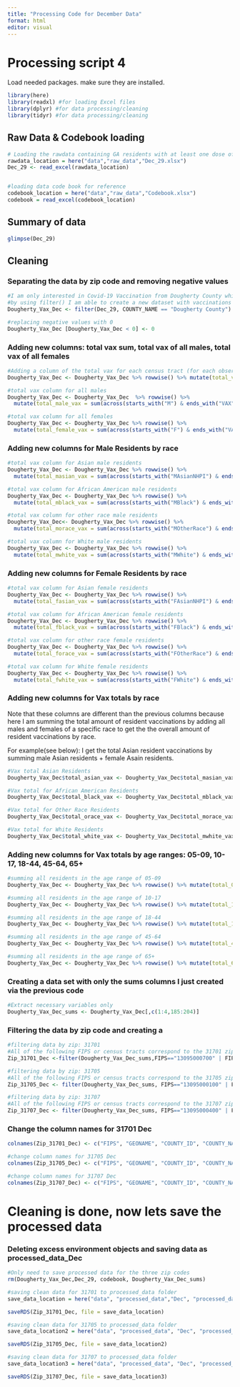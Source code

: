 ```yaml
---
title: "Processing Code for December Data"
format: html
editor: visual
---
```


# Processing script 4

Load needed packages. make sure they are installed.

```r
library(here)
library(readxl) #for loading Excel files
library(dplyr) #for data processing/cleaning
library(tidyr) #for data processing/cleaning
```

## Raw Data & Codebook loading

```r
# Loading the rawdata containing GA residents with at least one dose of the Covid-19 vaccine
rawdata_location = here("data","raw_data","Dec_29.xlsx")
Dec_29 <- read_excel(rawdata_location)


#loading data code book for reference 
codebook_location = here("data","raw_data","Codebook.xlsx")
codebook = read_excel(codebook_location)
```

## Summary of data

```r
glimpse(Dec_29)
```

## Cleaning

### Separating the data by zip code and removing negative values

```r
#I am only interested in Covid-19 Vaccination from Dougherty County which contains the target zip codes of 31701, 31705 and 31707
#by using filter() I am able to create a new dataset with vaccinations from Dougherty County 
Dougherty_Vax_Dec <- filter(Dec_29, COUNTY_NAME == "Dougherty County")  

#replacing negative values with 0
Dougherty_Vax_Dec [Dougherty_Vax_Dec < 0] <- 0  
```

### Adding new columns: total vax sum, total vax of all males, total vax of all females

```r
#Adding a column of the total vax for each census tract (for each observation)  
Dougherty_Vax_Dec <- Dougherty_Vax_Dec %>% rowwise() %>% mutate(total_vax_Dec = sum(across(ends_with("VAX")), na.rm = T))  

#total vax column for all males
Dougherty_Vax_Dec <- Dougherty_Vax_Dec  %>% rowwise() %>%   
  mutate(total_male_vax = sum(across(starts_with("M") & ends_with("VAX")), na.rm = T)) 

#total vax column for all females
Dougherty_Vax_Dec <- Dougherty_Vax_Dec %>% rowwise() %>%   
  mutate(total_female_vax = sum(across(starts_with("F") & ends_with("VAX")), na.rm = T))

```

### Adding new columns for Male Residents by race

```r
#total vax column for Asian male residents 
Dougherty_Vax_Dec <- Dougherty_Vax_Dec %>% rowwise() %>%   
  mutate(total_masian_vax = sum(across(starts_with("MAsianNHPI") & ends_with("VAX")), na.rm = T))

#total vax column for African American male residents
Dougherty_Vax_Dec <- Dougherty_Vax_Dec %>% rowwise() %>%   
  mutate(total_mblack_vax = sum(across(starts_with("MBlack") & ends_with("VAX")), na.rm = T))

#total vax column for other race male residents
Dougherty_Vax_Dec<- Dougherty_Vax_Dec %>% rowwise() %>%   
  mutate(total_morace_vax = sum(across(starts_with("MOtherRace") & ends_with("VAX")), na.rm = T))  

#total vax column for White male residents 
Dougherty_Vax_Dec <- Dougherty_Vax_Dec %>% rowwise() %>%   
  mutate(total_mwhite_vax = sum(across(starts_with("MWhite") & ends_with("VAX")), na.rm = T))

```

### Adding new columns for Female Residents by race

```r
#total vax column for Asian female residents    
Dougherty_Vax_Dec <- Dougherty_Vax_Dec %>% rowwise() %>%   
  mutate(total_fasian_vax = sum(across(starts_with("FAsianNHPI") & ends_with("VAX")), na.rm = T))  

#total vax column for African American female residents
Dougherty_Vax_Dec <- Dougherty_Vax_Dec %>% rowwise() %>%   
  mutate(total_fblack_vax = sum(across(starts_with("FBlack") & ends_with("VAX")), na.rm = T))  

#total vax column for other race female residents
Dougherty_Vax_Dec <- Dougherty_Vax_Dec %>% rowwise() %>%   
  mutate(total_forace_vax = sum(across(starts_with("FOtherRace") & ends_with("VAX")), na.rm = T))  

#total vax column for White female residents 
Dougherty_Vax_Dec <- Dougherty_Vax_Dec %>% rowwise() %>%   
  mutate(total_fwhite_vax = sum(across(starts_with("FWhite") & ends_with("VAX")), na.rm = T))  
```

### Adding new columns for Vax totals by race

Note that these columns are different than the previous columns because here I am summing the total amount of resident vaccinations by adding all males and females of a specific race to get the the overall amount of resident vaccinations by race.

For example(see below): I get the total Asian resident vaccinations by summing male Asian residents + female Asain residents.

```r
#Vax total Asian Residents
Dougherty_Vax_Dec$total_asian_vax <- Dougherty_Vax_Dec$total_masian_vax + Dougherty_Vax_Dec$total_fasian_vax

#Vax total for African American Residents 
Dougherty_Vax_Dec$total_black_vax <- Dougherty_Vax_Dec$total_mblack_vax + Dougherty_Vax_Dec$total_fblack_vax  

#Vax total for Other Race Residents
Dougherty_Vax_Dec$total_orace_vax <- Dougherty_Vax_Dec$total_morace_vax + Dougherty_Vax_Dec$total_forace_vax  

#Vax total for White Residents
Dougherty_Vax_Dec$total_white_vax <- Dougherty_Vax_Dec$total_mwhite_vax + Dougherty_Vax_Dec$total_fwhite_vax  
```

### Adding new columns for Vax totals by age ranges: 05-09, 10-17, 18-44, 45-64, 65+

```r
#summing all residents in the age range of 05-09
Dougherty_Vax_Dec <- Dougherty_Vax_Dec %>% rowwise() %>% mutate(total_05_09_vax = sum(FAsianNHPI_05_09_VAX, MAsianNHPI_05_09_VAX, UAsianNHPI_05_09_VAX,FBlack_05_09_VAX, MBlack_05_09_VAX, UBlack_05_09_VAX,FNone_05_09_VAX, MNone_05_09_VAX, UNone_05_09_VAX,FOtherRace_05_09_VAX, MOtherRace_05_09_VAX, UOtherRace_05_09_VAX,FWhite_05_09_VAX, MWhite_05_09_VAX, UWhite_05_09_VAX, na.rm = T))  

#summing all residents in the age range of 10-17
Dougherty_Vax_Dec <- Dougherty_Vax_Dec %>% rowwise() %>% mutate(total_10_17_vax = sum(FAsianNHPI_10_17_VAX, MAsianNHPI_10_17_VAX, UAsianNHPI_10_17_VAX,FBlack_10_17_VAX, MBlack_10_17_VAX, UBlack_10_17_VAX,FNone_10_17_VAX, MNone_10_17_VAX, UNone_10_17_VAX,FOtherRace_10_17_VAX, MOtherRace_10_17_VAX, UOtherRace_10_17_VAX,FWhite_10_17_VAX, MWhite_10_17_VAX, UWhite_10_17_VAX, na.rm = T))  

#summing all residents in the age range of 18-44
Dougherty_Vax_Dec <- Dougherty_Vax_Dec %>% rowwise() %>% mutate(total_18_44_vax = sum(FAsianNHPI_18_44_VAX, MAsianNHPI_18_44_VAX, UAsianNHPI_18_44_VAX,FBlack_18_44_VAX, MBlack_18_44_VAX, UBlack_18_44_VAX,FNone_18_44_VAX, MNone_18_44_VAX, UNone_18_44_VAX,FOtherRace_18_44_VAX, MOtherRace_18_44_VAX, UOtherRace_18_44_VAX,FWhite_18_44_VAX, MWhite_18_44_VAX, UWhite_18_44_VAX, na.rm = T))  

#summing all residents in the age range of 45-64
Dougherty_Vax_Dec <- Dougherty_Vax_Dec %>% rowwise() %>% mutate(total_45_64_vax = sum(FAsianNHPI_45_64_VAX, MAsianNHPI_45_64_VAX, UAsianNHPI_45_64_VAX,FBlack_45_64_VAX, MBlack_45_64_VAX, UBlack_45_64_VAX,FNone_45_64_VAX, MNone_45_64_VAX, UNone_45_64_VAX,FOtherRace_45_64_VAX, MOtherRace_45_64_VAX, UOtherRace_45_64_VAX,FWhite_45_64_VAX, MWhite_45_64_VAX, UWhite_45_64_VAX, na.rm = T))  

#summing all residents in the age range of 65+ 
Dougherty_Vax_Dec <- Dougherty_Vax_Dec %>% rowwise() %>% mutate(total_65Plus_vax = sum(FAsianNHPI_65Plus_VAX, MAsianNHPI_65Plus_VAX, UAsianNHPI_65Plus_VAX,FBlack_65Plus_VAX, MBlack_65Plus_VAX, UBlack_65Plus_VAX,FNone_65Plus_VAX, MNone_65Plus_VAX, UNone_65Plus_VAX,FOtherRace_65Plus_VAX, MOtherRace_65Plus_VAX, UOtherRace_65Plus_VAX,FWhite_65Plus_VAX, MWhite_65Plus_VAX, UWhite_65Plus_VAX, na.rm = T))  

```

### Creating a data set with only the sums columns I just created via the previous code

```r
#Extract necessary variables only  
Dougherty_Vax_Dec_sums <- Dougherty_Vax_Dec[,c(1:4,185:204)]  
```

### Filtering the data by zip code and creating a

```r
#filtering data by zip: 31701  
#All of the following FIPS or census tracts correspond to the 31701 zip code
Zip_31701_Dec <-filter(Dougherty_Vax_Dec_sums,FIPS=="13095000700" | FIPS=="13095000800" | FIPS=="13095001403" | FIPS=="13095001500" | FIPS=="13095010601" | FIPS=="13095011300" | FIPS=="13095011400" | FIPS=="13095010602")  

#filtering data by zip: 31705  
#All of the following FIPS or census tracts correspond to the 31705 zip code
Zip_31705_Dec <- filter(Dougherty_Vax_Dec_sums, FIPS=="13095000100" | FIPS=="13095000200" | FIPS=="13095010302" | FIPS=="13095010700" | FIPS=="13095010900" | FIPS=="13095011000" | FIPS=="13095011200" | FIPS=="13095011600")  

#filtering data by zip: 31707  
#All of the following FIPS or census tracts correspond to the 31707 zip code
Zip_31707_Dec <- filter(Dougherty_Vax_Dec_sums, FIPS=="13095000400" | FIPS=="13095000501" | FIPS=="13095000502" | FIPS=="13095000600" | FIPS=="13095000900" | FIPS=="13095001000" | FIPS=="13095001100")  

```

### Change the column names for 31701 Dec

```r
colnames(Zip_31701_Dec) <- c("FIPS", "GEONAME", "COUNTY_ID", "COUNTY_NAME", "total_vax_Dec_29", "total_male_vax_Dec_29", "total_female_vax_Dec_29", "total_masian_vax_Dec_29", "total_mblack_vax_Dec_29", "total_morace_vax_Dec_29", "total_mwhite_vax_Dec_29", "total_fasian_vax_Dec_29", "total_fblack_vax_Dec_29", "total_forace_vax_Dec_29", "total_fwhite_vax_Dec_29", "total_asian_vax_Dec_29","total_black_vax_Dec_29", "total_orace_vax_Dec_29", "total_white_vax_Dec_29", "total_05_09_vax_Dec_29", "total_10_17_vax_Dec_29", "total_18_44_vax_Dec_29", "total_45_64_vax_Dec_29", "total_65Plus_vax_Dec_29") 

#change column names for 31705 Dec  
colnames(Zip_31705_Dec) <- c("FIPS", "GEONAME", "COUNTY_ID", "COUNTY_NAME", "total_vax_Dec_29", "total_male_vax_Dec_29", "total_female_vax_Dec_29", "total_masian_vax_Dec_29", "total_mblack_vax_Dec_29", "total_morace_vax_Dec_29", "total_mwhite_vax_Dec_29", "total_fasian_vax_Dec_29", "total_fblack_vax_Dec_29", "total_forace_vax_Dec_29", "total_fwhite_vax_Dec_29", "total_asian_vax_Dec_29","total_black_vax_Dec_29", "total_orace_vax_Dec_29", "total_white_vax_Dec_29", "total_05_09_vax_Dec_29", "total_10_17_vax_Dec_29", "total_18_44_vax_Dec_29", "total_45_64_vax_Dec_29", "total_65Plus_vax_Dec_29") 

#change column names for 31707 Dec  
colnames(Zip_31707_Dec) <- c("FIPS", "GEONAME", "COUNTY_ID", "COUNTY_NAME", "total_vax_Dec_29", "total_male_vax_Dec_29", "total_female_vax_Dec_29", "total_masian_vax_Dec_29", "total_mblack_vax_Dec_29", "total_morace_vax_Dec_29", "total_mwhite_vax_Dec_29", "total_fasian_vax_Dec_29", "total_fblack_vax_Dec_29", "total_forace_vax_Dec_29", "total_fwhite_vax_Dec_29", "total_asian_vax_Dec_29","total_black_vax_Dec_29", "total_orace_vax_Dec_29", "total_white_vax_Dec_29", "total_05_09_vax_Dec_29", "total_10_17_vax_Dec_29", "total_18_44_vax_Dec_29", "total_45_64_vax_Dec_29", "total_65Plus_vax_Dec_29") 

```

# Cleaning is done, now lets save the processed data

### Deleting excess environment objects and saving data as processed_data_Dec

```r
#Only need to save processed data for the three zip codes
rm(Dougherty_Vax_Dec,Dec_29, codebook, Dougherty_Vax_Dec_sums) 

#saving clean data for 31701 to processed_data folder
save_data_location = here("data", "processed_data","Dec", "processed_data_31701_Dec.rds")

saveRDS(Zip_31701_Dec, file = save_data_location)

#saving clean data for 31705 to processed_data folder
save_data_location2 = here("data", "processed_data", "Dec", "processed_data_31705_Dec.rds")

saveRDS(Zip_31705_Dec, file = save_data_location2)

#saving clean data for 31707 to processed_data folder
save_data_location3 = here("data", "processed_data", "Dec", "processed_data_31707_Dec.rds")

saveRDS(Zip_31707_Dec, file = save_data_location3)

```

